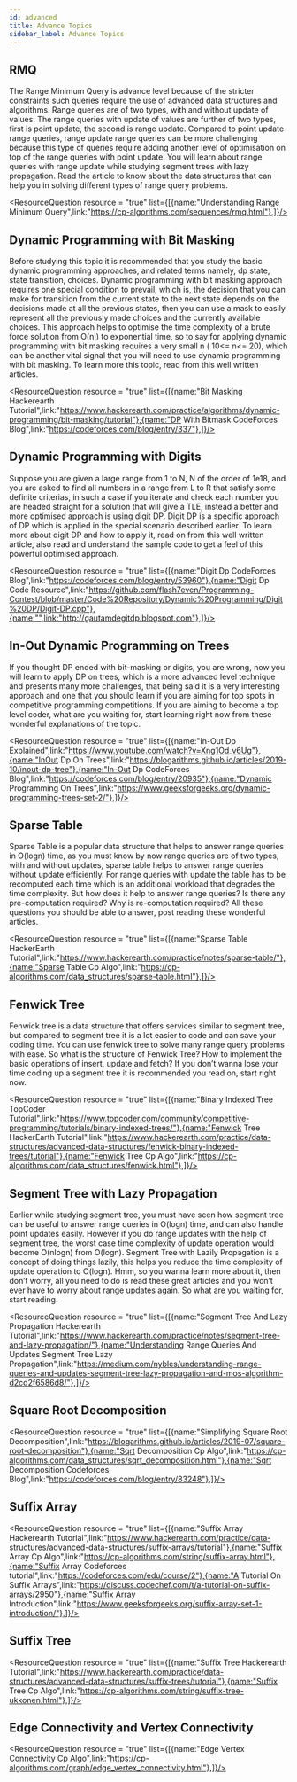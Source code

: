 ```yaml
---
id: advanced
title: Advance Topics
sidebar_label: Advance Topics
---
```


## RMQ
The Range Minimum Query is advance level because of the stricter constraints such queries require the use of advanced data structures and algorithms. Range queries are of two types, with and without update of values. The range queries with update of values are further of two types, first is point update, the second is range update. Compared to point update range queries, range update range queries can be more challenging because this type of queries require adding another level of optimisation on top of the range queries with point update. You will learn about range queries with range update while studying segment trees with lazy propagation. Read the article to know about the data structures that can help you in solving different types of range query problems.


<ResourceQuestion resource = "true" list={[{name:"Understanding Range Minimum Query",link:"https://cp-algorithms.com/sequences/rmq.html"},]}/>



## Dynamic Programming with Bit Masking
Before studying this topic it is recommended that you study the basic dynamic programming approaches, and related terms namely, dp state, state transition, choices. Dynamic programming with bit masking approach requires one special condition to prevail, which is, the decision that you can make for transition from the current state to the next state depends on the decisions made at all the previous states, then you can use a mask to easily represent all the previously made choices and the currently available choices. This approach helps to optimise the time complexity of a brute force solution from O(n!) to exponential time, so to say for applying dynamic programming with bit masking requires a very small n ( 10<= n<= 20), which can be another vital signal that you will need to use dynamic programming with bit masking. To learn more this topic, read from this well written articles.


<ResourceQuestion resource = "true" list={[{name:"Bit Masking Hackerearth Tutorial",link:"https://www.hackerearth.com/practice/algorithms/dynamic-programming/bit-masking/tutorial"},{name:"DP With Bitmask CodeForces Blog",link:"https://codeforces.com/blog/entry/337"},]}/>



## Dynamic Programming with Digits
Suppose you are given a large range from 1 to N, N of the order of 1e18, and you are asked to find all numbers in a range from L to R that satisfy some definite criterias, in such a case if you iterate and check each number you are headed straight for a solution that will give a TLE, instead a better and more optimised approach is using digit DP. Digit DP is a specific approach of DP which is applied in the special scenario described earlier. To learn more about digit DP and how to apply it, read on from this well written article, also read and understand the sample code to get a feel of this powerful optimised approach.


<ResourceQuestion resource = "true" list={[{name:"Digit Dp CodeForces Blog",link:"https://codeforces.com/blog/entry/53960"},{name:"Digit Dp Code Resource",link:"https://github.com/flash7even/Programming-Contest/blob/master/Code%20Repository/Dynamic%20Programming/Digit%20DP/Digit-DP.cpp"},{name:"",link:"http://gautamdegitdp.blogspot.com"},]}/>



## In-Out Dynamic Programming on Trees
If you thought DP ended with bit-masking or digits, you are wrong, now you will learn to apply DP on trees, which is a more advanced level technique and presents many more challenges, that being said it is a very interesting approach and one that you should learn if you are aiming for top spots in competitive programming competitions. If you are aiming to become a top level coder, what are you waiting for, start learning right now from these wonderful explanations of the topic.


<ResourceQuestion resource = "true" list={[{name:"In-Out Dp Explained",link:"https://www.youtube.com/watch?v=Xng1Od_v6Ug"},{name:"InOut Dp On Trees",link:"https://blogarithms.github.io/articles/2019-10/inout-dp-tree"},{name:"In-Out Dp CodeForces Blog",link:"https://codeforces.com/blog/entry/20935"},{name:"Dynamic Programming On Trees",link:"https://www.geeksforgeeks.org/dynamic-programming-trees-set-2/"},]}/>



## Sparse Table
Sparse Table is a popular data structure that helps to answer range queries in O(logn) time, as you must know by now range queries are of two types, with and without updates, sparse table helps to answer range queries without update efficiently. For range queries with update the table has to be recomputed each time which is an additional workload that degrades the time complexity. But how does it help to answer range queries? Is there any pre-computation required? Why is re-computation required? All these questions you should be able to answer, post reading these wonderful articles.

<ResourceQuestion resource = "true" list={[{name:"Sparse Table HackerEarth Tutorial",link:"https://www.hackerearth.com/practice/notes/sparse-table/"},{name:"Sparse Table Cp Algo",link:"https://cp-algorithms.com/data_structures/sparse-table.html"},]}/>



## Fenwick Tree
Fenwick tree is a data structure that offers services similar to segment tree, but compared to segment tree it is a lot easier to code and can save your coding time. You can use fenwick tree to solve many range query problems with ease. So what is the structure of Fenwick Tree? How to implement the basic operations of insert, update and fetch? If you don’t wanna lose your time coding up a segment tree it is recommended you read on, start right now.


<ResourceQuestion resource = "true" list={[{name:"Binary Indexed Tree TopCoder Tutorial",link:"https://www.topcoder.com/community/competitive-programming/tutorials/binary-indexed-trees/"},{name:"Fenwick Tree HackerEarth Tutorial",link:"https://www.hackerearth.com/practice/data-structures/advanced-data-structures/fenwick-binary-indexed-trees/tutorial"},{name:"Fenwick Tree Cp Algo",link:"https://cp-algorithms.com/data_structures/fenwick.html"},]}/>



## Segment Tree with Lazy Propagation
Earlier while studying segment tree, you must have seen how segment tree can be useful to answer range queries in O(logn) time, and can also handle point updates easily.      However if you do range updates with the help of segment tree, the worst case time complexity of update operation would become O(nlogn) from O(logn). Segment Tree with Lazily Propagation is a concept of doing things lazily, this helps you reduce the time complexity of update operation to O(logn). Hmm, so you wanna learn more about it, then don’t worry, all you need to do is read these great articles and you won’t ever have to worry about range updates again. So what are you waiting for, start reading.


<ResourceQuestion resource = "true" list={[{name:"Segment Tree And Lazy Propagation Hackerearth Tutorial",link:"https://www.hackerearth.com/practice/notes/segment-tree-and-lazy-propagation/"},{name:"Understanding Range Queries And Updates Segment Tree Lazy Propagation",link:"https://medium.com/nybles/understanding-range-queries-and-updates-segment-tree-lazy-propagation-and-mos-algorithm-d2cd2f6586d8/"},]}/>



## Square Root Decomposition


<ResourceQuestion resource = "true" list={[{name:"Simplifying Square Root Decomposition",link:"https://blogarithms.github.io/articles/2019-07/square-root-decomposition"},{name:"Sqrt Decomposition Cp Algo",link:"https://cp-algorithms.com/data_structures/sqrt_decomposition.html"},{name:"Sqrt Decomposition Codeforces Blog",link:"https://codeforces.com/blog/entry/83248"},]}/>



## Suffix Array


<ResourceQuestion resource = "true" list={[{name:"Suffix Array Hackerearth Tutorial",link:"https://www.hackerearth.com/practice/data-structures/advanced-data-structures/suffix-arrays/tutorial"},{name:"Suffix Array Cp Algo",link:"https://cp-algorithms.com/string/suffix-array.html"},{name:"Suffix Array Codeforces tutorial",link:"https://codeforces.com/edu/course/2"},{name:"A Tutorial On Suffix Arrays",link:"https://discuss.codechef.com/t/a-tutorial-on-suffix-arrays/2950"},{name:"Suffix Array Introduction",link:"https://www.geeksforgeeks.org/suffix-array-set-1-introduction/"},]}/>



## Suffix Tree


<ResourceQuestion resource = "true" list={[{name:"Suffix Tree Hackerearth Tutorial",link:"https://www.hackerearth.com/practice/data-structures/advanced-data-structures/suffix-trees/tutorial"},{name:"Suffix Tree Cp Algo",link:"https://cp-algorithms.com/string/suffix-tree-ukkonen.html"},]}/>



## Edge Connectivity and Vertex Connectivity


<ResourceQuestion resource = "true" list={[{name:"Edge Vertex Connectivity Cp Algo",link:"https://cp-algorithms.com/graph/edge_vertex_connectivity.html"},]}/>

